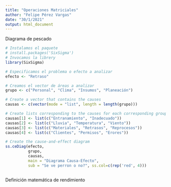 ---
title: "Operaciones Matriciales"
author: "Felipe Pérez Vargas"
date: "30/1/2021"
output: html_document
---


Diagrama de pescado

```{r}
# Instalamos el paquete 
# install.packages('SixSigma')
# Invocamos la librery
library(SixSigma)

# Especificamos el problema o efecto a analizar
efecto <- "Retraso"

# Creamos el vector de áreas a analizar 
grupo <- c("Personal", "Clima", "Insumos", "Planeación")

# Create a vector that contains the causes
causas <- c(vector(mode = "list", length = length(grupo)))

# Create lists corresponding to the causes for each corresponding group
causas[1] <- list(c("Entranamiento", "Inadecuado"))
causas[2] <- list(c("Lluvia", "Temperatura", "Viento"))
causas[3] <- list(c("Materiales", "Retrasos", "Reprocesos"))
causas[4] <- list(c("Clientes", "Permisos", "Erores"))

# Create the cause-and-effect diagram
ss.ceDiag(efecto,
          grupo,
          causas,
          main = "Diagrama Causa-Efecto",
          sub = "Se ve perron o no?", ss.col=c(rep('red', 4)))



```

Definición matemática de rendimiento 













